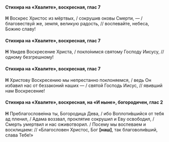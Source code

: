 #### Стихира на «Хвалите», воскресная, глас 7

**Н** Воскрес Христос из мёртвых, / сокрушив оковы Смерти, — / благовествуй же, земля, великую радость, // воспевайте, небеса, Божию славу!

#### Стихира на «Хвалите», воскресная, глас 7

**Н** Увидев Воскресение Христа, / покло́нимся святому Господу Иисусу, // одному безгрешному!

#### Стихира на «Хвалите», воскресная, глас 7

**Н** Христову Воскресению мы непрестанно поклоняемся, / ведь Он избавил нас от беззаконий наших — / святой Господь Иисус, // явивший нам Воскресение!

#### Стихира на «Хвалите», воскресная, на «И ныне», богородичен, глас 2

**Н** Преблагослове́нна ты, Богородица Дева, / ибо Воплоти́вшийся от тебя ад пленил, / Адама воззвал, проклятие сокрушил и Еву освободил, / Смерть умертвил и нас оживотворил. / Посему мы воспеваем и восклицаем: // «Благословен Христос, Бог **[**наш**]**, так благоволи́вший, слава Тебе!»

